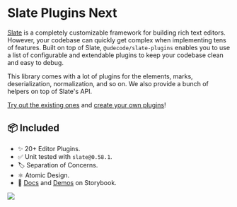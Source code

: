
<Meta title="Docs/Intro" />

# Slate Plugins Next

[Slate](https://github.com/ianstormtaylor/slate/) is a completely
customizable framework for building rich text editors. However, your
codebase can quickly get complex when implementing tens of features.
Built on top of Slate, `@udecode/slate-plugins` enables you to use a list of
configurable and extendable plugins to keep your codebase clean and easy
to debug.


This library comes with a lot of plugins for the elements, marks,
deserialization, normalization, and so on. We also provide a bunch of
helpers on top of Slate's API.

[Try out the existing ones](https://slate-plugins-next.netlify.app/?path=/story/plugins-playground--plugins)
and
[create your own plugins](https://slate-plugins-next.netlify.app/?path=/docs/docs-guide--page)!


## 📦 Included

- ✨ 20+ Editor Plugins.
- ✅ Unit tested with `slate@0.58.1`.
- 🏷️ Separation of Concerns.
- ⚛️ Atomic Design.
- 📖
  [Docs](https://slate-plugins-next.netlify.app/?path=/docs/docs-getting-started--page)
  and
  [Demos](https://slate-plugins-next.netlify.app/?path=/story/plugins-playground--plugins)
  on Storybook.

[<img src="https://www.netlify.app/img/global/badges/netlify-light.svg"/>](https://www.netlify.app)

